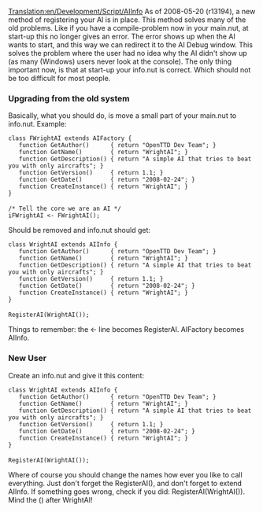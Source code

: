 [[Translation:en/Development/Script/AIInfo]]
As of 2008-05-20 (r13194), a new method of registering your AI is in place. This method solves many of the old problems. Like if you have a compile-problem now in your main.nut, at start-up this no longer gives an error. The error shows up when the AI wants to start, and this way we can redirect it to the AI Debug window. This solves the problem where the user had no idea why the AI didn't show up (as many (Windows) users never look at the console). The only thing important now, is that at start-up your info.nut is correct. Which should not be too difficult for most people.

===Upgrading from the old system===

Basically, what you should do, is move a small part of your main.nut to info.nut. Example:

 class FWrightAI extends AIFactory {
 	function GetAuthor()      { return "OpenTTD Dev Team"; }
 	function GetName()        { return "WrightAI"; }
 	function GetDescription() { return "A simple AI that tries to beat you with only aircrafts"; }
 	function GetVersion()     { return 1.1; }
 	function GetDate()        { return "2008-02-24"; }
 	function CreateInstance() { return "WrightAI"; }
 }
 
 /* Tell the core we are an AI */
 iFWrightAI <- FWrightAI();

Should be removed and info.nut should get:

 class WrightAI extends AIInfo {
 	function GetAuthor()      { return "OpenTTD Dev Team"; }
 	function GetName()        { return "WrightAI"; }
 	function GetDescription() { return "A simple AI that tries to beat you with only aircrafts"; }
 	function GetVersion()     { return 1.1; }
 	function GetDate()        { return "2008-02-24"; }
 	function CreateInstance() { return "WrightAI"; }
 }
 
 RegisterAI(WrightAI());

Things to remember: the <- line becomes RegisterAI. AIFactory becomes AIInfo.


===New User===

Create an info.nut and give it this content:

 class WrightAI extends AIInfo {
 	function GetAuthor()      { return "OpenTTD Dev Team"; }
 	function GetName()        { return "WrightAI"; }
 	function GetDescription() { return "A simple AI that tries to beat you with only aircrafts"; }
 	function GetVersion()     { return 1.1; }
 	function GetDate()        { return "2008-02-24"; }
 	function CreateInstance() { return "WrightAI"; }
 }
 
 RegisterAI(WrightAI());

Where of course you should change the names how ever you like to call everything. Just don't forget the RegisterAI(), and don't forget to extend AIInfo. If something goes wrong, check if you did: RegisterAI(WrightAI()). Mind the () after WrightAI!